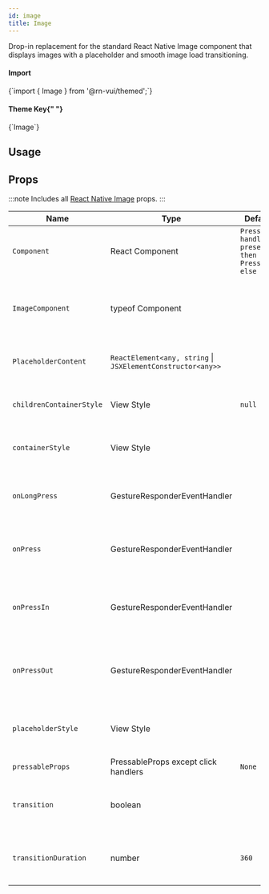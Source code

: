 ```yaml
---
id: image
title: Image
---
```



<IconsStyle />

Drop-in replacement for the standard React Native Image component that displays
images with a placeholder and smooth image load transitioning.

<div class="row inline-flex-center">
  <div class="col col--3">
    <h4>Import</h4>
  </div>
  <div class="col col--9">
    <CodeBlock>{`import { Image } from '@rn-vui/themed';`}</CodeBlock>
  </div>
  <div class="col col--3">
    <h4>
      Theme Key{" "}
      <a href="../customizing#using-themeprovider">
        <BiInfoCircle />
      </a>
    </h4>
  </div>
  <div class="col col--9">
    <CodeBlock>{`Image`}</CodeBlock>
  </div>
</div>

## Usage

<Usage />

## Props

:::note
Includes all [React Native Image](https://reactnative.dev/docs/image#props) props.
:::

<div class='table-responsive'>

| Name                     | Type                                                        | Default                                           | Description                                           |
| ------------------------ | ----------------------------------------------------------- | ------------------------------------------------- | ----------------------------------------------------- |
| `Component`              | React Component                                             | `Press handlers present then Pressable else View` | Define the component passed to image.                 |
| `ImageComponent`         | typeof Component                                            |                                                   | Specify a different component as the Image component. |
| `PlaceholderContent`     | `ReactElement<any, string` \| `JSXElementConstructor<any>>` |                                                   | Content to load when Image is rendering.              |
| `childrenContainerStyle` | View Style                                                  | `null`                                            | Additional styling for the children container.        |
| `containerStyle`         | View Style                                                  |                                                   | Additional styling for the container.                 |
| `onLongPress`            | GestureResponderEventHandler                                |                                                   | Called when a long-tap gesture is detected.           |
| `onPress`                | GestureResponderEventHandler                                |                                                   | Called when a single tap gesture is detected.         |
| `onPressIn`              | GestureResponderEventHandler                                |                                                   | Called when a touch is engaged before `onPress`.      |
| `onPressOut`             | GestureResponderEventHandler                                |                                                   | Called when a touch is released before `onPress`.     |
| `placeholderStyle`       | View Style                                                  |                                                   | Additional styling for the placeholder container.     |
| `pressableProps`         | PressableProps except click handlers                        | `None`                                            |                                                       |
| `transition`             | boolean                                                     |                                                   | Perform fade transition on image load.                |
| `transitionDuration`     | number                                                      | `360`                                             | Perform fade transition on image load.                |

</div>
